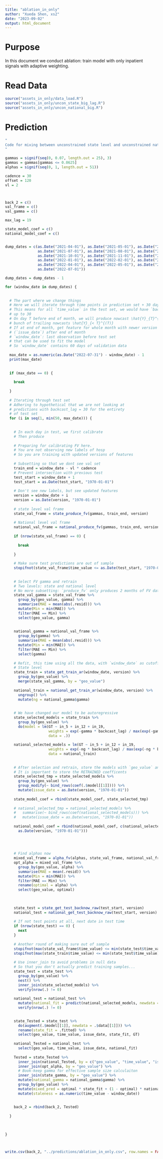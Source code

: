 ```yaml
---
title: "ablation_in_only"
author: "Xueda Shen, xs2"
date: "2023-09-02"
output: html_document
---
```


# Purpose

In this document we conduct ablation: train model with only inpatient signals with adaptive
weighting.


# Read Data
```r
source("assets_in_only/data_load.R")
source("assets_in_only/uncon_state_big_lag.R")
source("assets_in_only/uncon_national_big.R")
```

# Prediction

```r
"
Code for mixing between unconstrained state level and unconstrained national level
"

gammas = signif(seq(0, 0.07, length.out = 25), 3)
gammas = gammas[gammas <= 0.0625]
alphas = signif(seq(0, 1, length.out = 51))

cadence = 30
offset = 120
vl = 2



back_2 = c()
val_frame = c()
val_gamma = c()

max_lag = 19

state_model_coef = c()
national_model_coef = c()


dump_dates = c(as.Date("2021-04-01"), as.Date("2021-05-01"), as.Date("2021-06-01"), 
               as.Date("2021-07-01"), as.Date("2021-08-01"), as.Date("2021-09-01"),
               as.Date("2021-10-01"), as.Date("2021-11-01"), as.Date("2021-12-01"),
               as.Date("2022-01-01"), as.Date("2022-02-01"), as.Date("2022-03-01"),
               as.Date("2022-04-01"), as.Date("2022-05-01"), as.Date("2022-06-01"),
               as.Date("2022-07-01")) 

dump_dates = dump_dates - 1

for (window_date in dump_dates) {
  
  
  # The part where we change things
  # Here we will iterate through time points in prediction set + 30 days
  # This means for all `time_value` in the test set, we would have `backcast_lag` 
  # up to 30
  # On day T before end of month, we will produce nowcast \hat{Y}_{T}^{(T)} and a 
  # bunch of trailing nowcasts \hat{Y}_{< T}^{(T)}
  # If at end of month, get feature for whole month with newer version 
  # (`issue_date`) after end of month
  # `window_date`: last observation before test set 
  # that can be used to fit the model
  # So `window_date` contains 60 days of validation data
  
  max_date = as.numeric(as.Date("2022-07-31") - window_date) - 1
  print(max_date)
  
  
  if (max_date == 0) {
    
    break
    
  }
  
  # Iterating through test set 
  # Adhering to hypothetical that we are not looking at
  # predictions with backcast_lag = 30 for the entirety 
  # of test set
  for (i in seq(1, min(50, max_date))) {
    
    
    # In each day in test, we first calibrate
    # Then produce
    
    # Preparing for calibrating FV here.
    # You are not observing new labels of hosp
    # So you are training with updated versions of features
    
    # Subsetting so that we dont see val set 
    train_end = window_date - vl * cadence 
    # Prevent intersection with previous test
    test_start = window_date + 1 
    test_start = as.Date(test_start, "1970-01-01")
    
    # Don't see new labels, but see updated features
    version = window_date + i
    version = as.Date(version, "1970-01-01")
    
    # state level val frame 
    state_val_frame = state_produce_fv(gammas, train_end, version)
    
    # National level val frame 
    national_val_frame = national_produce_fv(gammas, train_end, version)
    
    if (nrow(state_val_frame) == 0) {
      
      break
      
    }
    
    # Make sure test predictions are out of sample
    stopifnot(state_val_frame$time_value <= as.Date(test_start, "1970-01-01"))
    
    
    # Select FV gamma and retrain
    # Two levels: state and national level
    # No more subsetting: `produce_fv` only produces 2 months of FV data
    state_val_gamma = state_val_frame %>%
      group_by(geo_value, gamma) %>%
      summarise(MAE = mean(abs(.resid))) %>%
      mutate(Min = min(MAE)) %>%
      filter(MAE == Min) %>%
      select(geo_value, gamma)
    
    
    national_gamma = national_val_frame %>%
      group_by(gamma) %>%
      summarise(MAE = mean(abs(.resid))) %>%
      mutate(Min = min(MAE)) %>%
      filter(MAE == Min) %>%
      select(gamma)
    
    # Refit, this time using all the data, with `window_date` as cutoff
    # State level
    state_train = state_get_train_ar(window_date, version) %>%
      group_by(geo_value) %>%
      merge(state_val_gamma, by = "geo_value")
    
    national_train = national_get_train_ar(window_date, version) %>%
      ungroup() %>%
      mutate(ng = national_gamma$gamma)
    
    
    # We have changed our model to be autoregressive
    state_selected_models = state_train %>%
      group_by(geo_value) %>%
      do(model = lm(GT ~ in_5 + in_12 + in_19, 
                    weights = exp(-gamma * backcast_lag) / max(exp(-gamma * backcast_lag)),
                    data = .))
    
    national_selected_models = lm(GT ~ in_5 + in_12 + in_19, 
                    weights = exp(-ng * backcast_lag) / max(exp(-ng * backcast_lag)),
                    data = national_train)
    
    
    # After selection and retrain, store the models with `geo_value` and `issue_date`
    # It is important to store the RETRAINED coefficents
    state_selected_tmp = state_selected_models %>%
      group_by(geo_value) %>%
      group_modify(~ bind_rows(coef(.$model[[1]]))) %>%
      mutate(issue_date = as.Date(version, "1970-01-01"))
    
    state_model_coef = rbind(state_model_coef, state_selected_tmp)
    
    # national_selected_tmp = national_selected_models %>%
    #   summarise(~ bind_rows(coef(national_selected_models))) %>%
    #   mutate(issue_date = as.Date(version, "1970-01-01"))
    
    national_model_coef = rbind(national_model_coef, c(national_selected_models$coefficients, 
      as.Date(version, "1970-01-01")))
    
    
    
    
    # Find alphas now
    mixed_val_frame = alpha_fv(alphas, state_val_frame, national_val_frame, state_val_gamma, national_gamma)
    opt_alpha = mixed_val_frame %>%
      group_by(geo_value, alpha) %>%
      summarise(MAE = mean(.resid)) %>%
      mutate(Min = min(MAE)) %>%
      filter(MAE == Min) %>%
      rename(optimal = alpha) %>%
      select(geo_value, optimal)
    
    
    
    state_test = state_get_test_backnow_raw(test_start, version)
    national_test = national_get_test_backnow_raw(test_start, version)
    
    # If not test points at all, next date in test time
    if (nrow(state_test) == 0) {
      next
    }
    
    # Another round of making sure out of sample
    stopifnot(max(state_val_frame$time_value) <= min(state_test$time_value))
    stopifnot(max(state_train$time_value) <= min(state_test$time_value))
    
    # Use inner_join to avoid problems in null data
    # So that you don't actually predict training samples...
    state_test = state_test %>%
      group_by(geo_value) %>%
      nest() %>%
      inner_join(state_selected_models) %>%
      verify(nrow(.) != 0)
    
    national_test = national_test %>%
      mutate(national_fit = predict(national_selected_models, newdata = .)) %>%
      verify(nrow(.) != 0)
    

    state_Tested = state_test %>%
      do(augment(.$model[[1]], newdata = .$data[[1]])) %>%
      rename(state_fit = .fitted) %>%
      select(geo_value, time_value, issue_date, state_fit, GT)
    
    national_Tested = national_test %>%
      select(geo_value, time_value, issue_date, national_fit)
    
    Tested = state_Tested %>%
      inner_join(national_Tested, by = c("geo_value", "time_value", "issue_date")) %>%
      inner_join(opt_alpha, by = "geo_value") %>%
      # Book-keep gamma for effective sample size calculaiton
      inner_join(state_gamma, by = "geo_value") %>%
      mutate(national_gamma = national_gamma$gamma) %>%
      group_by(geo_value) %>%
      mutate(mixed_pred = optimal * state_fit + (1 - optimal) * national_fit) %>%
      mutate(staleness = as.numeric(time_value - window_date))
    
    
    back_2 = rbind(back_2, Tested)
    
  }
  
  
  
}



write.csv(back_2, "../predictions/ablation_in_only.csv", row.names = FALSE)

```


